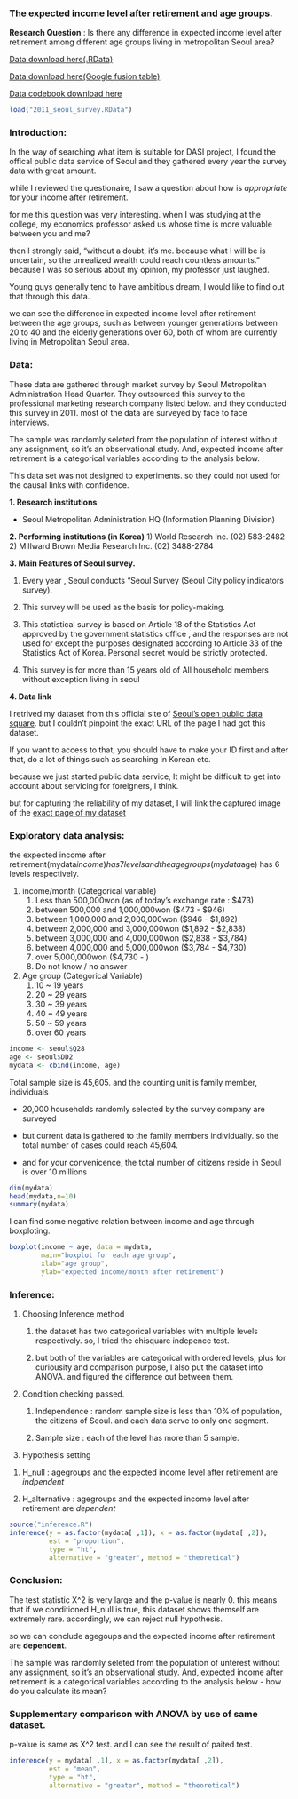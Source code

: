 <!-- Make sure that the knitr package is installed and loaded. -->
<!-- For more info on the package options see http://yihui.name/knitr/options -->

<!-- Replace below with the title of your project -->

### The expected income level after retirement and age groups.

__Research Question__ : Is there any difference in expected income level after retirement among different age groups living in metropolitan Seoul area?


[Data download here(.RData)](https://drive.google.com/file/d/0By_uRJx10HlgVXEtaVhjRE9RMG8/edit?usp=sharing)

[Data download here(Google fusion table)](https://drive.google.com/file/d/0By_uRJx10HlgVXEtaVhjRE9RMG8/edit?usp=sharing)

[Data codebook download here](https://docs.google.com/document/d/18Qmyv8tloavUINEsG2jrvMhue2KDDm2lRQpJSByzJSo/edit?usp=sharing)



```r
load("2011_seoul_survey.RData")
```

<!-- In the remainder of the document, add R code chunks as needed -->

### Introduction:

In the way of searching what item is suitable for DASI project, I found the offical public data service of Seoul and they gathered every year the survey data with great amount.

while I reviewed the questionaire, I saw a question about how is _appropriate_ for your income after retirement. 

for me this question was very interesting. when I was studying at the college, my economics professor asked us whose time is more valuable between you and me?

then I strongly said, "without a doubt, it's me. because what I will be is uncertain, so the unrealized wealth could reach countless amounts." because I was so serious about my opinion, my professor just laughed.

Young guys generally tend to have ambitious dream, I would like to find out that through this data.

we can see the difference in expected income level after retirement between the age groups, such as between younger generations between 20 to 40 and the elderly generations over 60, both of whom are currently living in Metropolitan Seoul area.

### Data:

These data are gathered through market survey by Seoul Metropolitan Administration Head Quarter.
They outsourced this survey to the professional marketing research company listed below.
and they conducted this survey in 2011.
most of the data are surveyed by face to face interviews.

The sample was randomly seleted from the population of interest without any assignment, so it's an observational study. And, expected income after retirement is a categorical variables according to the analysis below.

This data set was not designed to experiments. so they could not used for the causal links with confidence.


__1. Research institutions__

   - Seoul Metropolitan Administration HQ 
     (Information Planning Division)

__2. Performing institutions (in Korea)__
   1) World Research Inc. (02) 583-2482 
   2) Millward Brown Media Research Inc. (02) 3488-2784

__3. Main Features of Seoul survey.__

   1) Every year , Seoul conducts "Seoul Survey 
(Seoul City policy indicators survey).

   2) This survey will be used as the basis for policy-making.
   
   3) This statistical survey is based on Article 18 of the Statistics Act approved by the government statistics office , and the responses are not used for except the purposes designated according to Article 33 of the Statistics Act of Korea. Personal secret would be strictly protected.

   4) This survey is for more than 15 years old of All household 
members without exception living in seoul

__4. Data link__

  I retrived my dataset from this official site of [Seoul's open public data square](http://data.seoul.go.kr). but I couldn't pinpoint the exact URL of the page I had got this dataset. 
  
  If you want to access to that, you should have to make your ID first and after that, do a lot of things such as searching in Korean etc.
  
  because we just started public data service, It might be difficult to get into account about servicing for foreigners, I think.
  
  but for capturing the reliability of my dataset, I will link the captured image of the [exact page of my dataset](https://drive.google.com/file/d/0By_uRJx10HlgM0wyUnA0bzRESzQ/edit?usp=sharing)
  

### Exploratory data analysis:

the expected income after retirement(mydata$income) has 7 levels and the age groups(mydata$age) has 6 levels respectively.

1) income/month (Categorical variable)
   1. Less than 500,000won (as of today's exchange rate : $473)
   2. between 500,000 and 1,000,000won  ($473 - $946)
   3. between 1,000,000 and 2,000,000won ($946 - $1,892)
   4. between 2,000,000 and 3,000,000won ($1,892 - $2,838)
   5. between 3,000,000 and 4,000,000won ($2,838 - $3,784)
   6. between 4,000,000 and 5,000,000won ($3,784 - $4,730)
   7. over 5,000,000won                  ($4,730 -       )
   9. Do not know / no answer
   
2) Age group (Categorical Variable)
   1. 10 ~ 19 years
   2. 20 ~ 29 years
   3. 30 ~ 39 years
   4. 40 ~ 49 years
   5. 50 ~ 59 years
   6. over 60 years

```r
income <- seoul$Q28
age <- seoul$DD2
mydata <- cbind(income, age)
```

Total sample size is 45,605. and the counting unit is family member, individuals

- 20,000 households randomly selected by the survey company are surveyed 

- but current data is gathered to the family members individually. so the total number of cases could reach 45,604. 

- and for your convenicence, the total number of citizens reside in Seoul is over 10 millions

```r
dim(mydata)
head(mydata,n=10)
summary(mydata)
```

I can find some negative relation between income and age through boxploting.


```r
boxplot(income ~ age, data = mydata,
        main="boxplot for each age group", 
        xlab="age group", 
        ylab="expected income/month after retirement")
```




### Inference:


1. Choosing Inference method

   1) the dataset has two categorical variables with multiple levels respectively. so, I tried the chisquare indepence test.
   
   2) but both of the variables are categorical with ordered levels, plus for curiousity and comparison purpose, I also put the dataset into ANOVA. and figured the difference out between them.

2. Condition checking passed.

   1) Independence : random sample size is less than 10% of population, the citizens of Seoul. and each data serve to only one segment.
   
   2) Sample size : each of the level has more than 5 sample.
   
3. Hypothesis setting

  1) H_null : agegroups and the expected income level after retirement are $indpendent$
  
  2) H_alternative : agegroups and the expected income level after retirement are $dependent$

```r
source("inference.R")
inference(y = as.factor(mydata[ ,1]), x = as.factor(mydata[ ,2]), 
          est = "proportion", 
          type = "ht",
          alternative = "greater", method = "theoretical")
```




### Conclusion:

The test statistic X^2 is very large and the p-value is nearly 0.
this means that if we conditioned H_null is true, this dataset shows themself are extremely rare. accordingly, we can reject null hypothesis.

so we can conclude agegoups and the expected income after retirement are __dependent__.


The sample was randomly seleted from the population of unterest without any assignment, so it's an observational study. And, expected income after retirement is a categorical variables according to the analysis below - how do you calculate its mean?

### Supplementary comparison with ANOVA by use of same dataset.

p-value is same as X^2 test. and I can see the result of paited test.

```r
inference(y = mydata[ ,1], x = as.factor(mydata[ ,2]), 
          est = "mean", 
          type = "ht",
          alternative = "greater", method = "theoretical")
```


